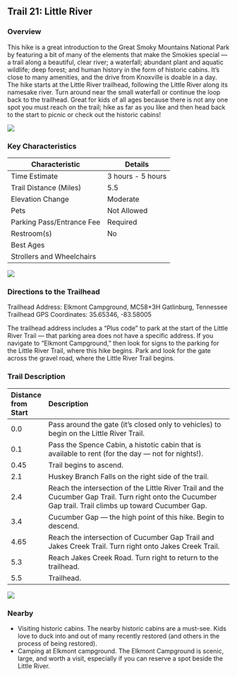 ## Trail 21: Little River

### Overview

This hike is a great introduction to the Great Smoky Mountains National Park by featuring a bit of many of the elements that make the Smokies special --- a trail along a beautiful, clear river; a waterfall; abundant plant and aquatic wildlife; deep forest; and human history in the form of historic cabins. It's close to many amenities, and the drive from Knoxville is doable in a day. The hike starts at the Little River trailhead, following the Little River along its namesake river. Turn around near the small waterfall or continue the loop back to the trailhead. Great for kids of all ages because there is not any one spot you must reach on the trail; hike as far as you like and then head back to the start to picnic or check out the historic cabins!

![](img/trail-21-figure-01.jpg)

### Key Characteristics

| **Characteristic**     | **Details**         |
|-------------------------|---------------------|
| Time Estimate          | 3 hours - 5 hours           |
| Trail Distance (Miles) | 5.5                 |
| Elevation Change       | Moderate          |
| Pets                   | Not Allowed         |
| Parking Pass/Entrance Fee | Required         |
| Restroom(s)            | No      |
| Best Ages              |                     |
| Strollers and Wheelchairs |                             |

![](maps/trail-21-map.jpeg)

### Directions to the Trailhead

Trailhead Address: Elkmont Campground, MC58+3H Gatlinburg, Tennessee Trailhead GPS Coordinates: 35.65346, -83.58005

The trailhead address includes a "Plus code" to park at the start of the Little River Trail --- that parking area does not have a specific address. If you navigate to "Elkmont Campground," then look for signs to the parking for the Little River Trail, where this hike begins. Park and look for the gate across the gravel road, where the Little River Trail begins.

### Trail Description

| Distance from Start | Description                                                                                                                                               |
|:--------------------|:----------------------------------------------------------------------------------------------------------------------------------------------------------|
| 0.0                 | Pass around the gate (it's closed only to vehicles) to begin on the Little River Trail.                                                                   |
| 0.1                 | Pass the Spence Cabin, a histotic cabin that is available to rent (for the day --- not for nights!).                                                      |
| 0.45                | Trail begins to ascend.                                                                                                                                   |
| 2.1                 | Huskey Branch Falls on the right side of the trail.                                                                                                       |
| 2.4                 | Reach the intersection of the Little River Trail and the Cucumber Gap Trail. Turn right onto the Cucumber Gap trail. Trail climbs up toward Cucumber Gap. |
| 3.4                 | Cucumber Gap --- the high point of this hike. Begin to descend.                                                                                           |
| 4.65                | Reach the intersection of Cucumber Gap Trail and Jakes Creek Trail. Turn right onto Jakes Creek Trail.                                                    |
| 5.3                 | Reach Jakes Creek Road. Turn right to return to the trailhead.                                                                                            |
| 5.5                 | Trailhead.                                                                                                                                                |

![](img/trail-21-figure-02.jpg)

### Nearby

-   Visiting historic cabins. The nearby historic cabins are a must-see. Kids love to duck into and out of many recently restored (and others in the process of being restored).
-   Camping at Elkmont campground. The Elkmont Campground is scenic, large, and worth a visit, especially if you can reserve a spot beside the Little River.
